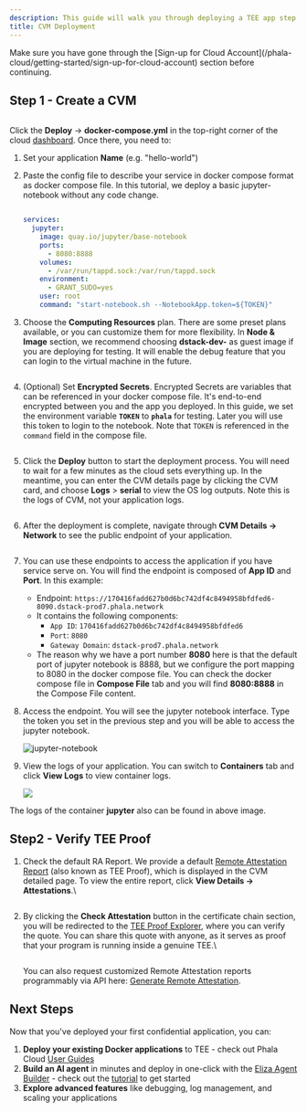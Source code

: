 ```yaml
---
description: This guide will walk you through deploying a TEE app step by step.
title: CVM Deployment
---
```



<Note type="warning">
Make sure you have gone through the [Sign-up for Cloud Account](/phala-cloud/getting-started/sign-up-for-cloud-account) section before continuing.
</Note>

## Step 1 - Create a CVM

<Frame caption="Create CVM">
    <img src="/images/create-cvm-01.png" alt="" />
</Frame>

Click the **Deploy** -> **docker-compose.yml** in the top-right corner of the cloud [dashboard](https://cloud.phala.network/dashboard). Once there, you need to:

1. Set your application **Name** (e.g. "hello-world")
2. Paste the config file to describe your service in docker compose format as docker compose file. In this tutorial, we deploy a basic jupyter-notebook without any code change.

    <Frame caption="Docker Compose File">
        <img src="/images/create-cvm-02.png" alt="" />
    </Frame>
 
    ```yaml
    services:
      jupyter:
        image: quay.io/jupyter/base-notebook
        ports:
          - 8080:8888
        volumes:
          - /var/run/tappd.sock:/var/run/tappd.sock
        environment:
          - GRANT_SUDO=yes
        user: root
        command: "start-notebook.sh --NotebookApp.token=${TOKEN}"
    ```

3.  Choose the **Computing Resources** plan. There are some preset plans available, or you can customize them for more flexibility. In **Node & Image** section, we recommend choosing **dstack-dev-** as guest image if you are deploying for testing. It will enable the debug feature that you can login to the virtual machine in the future.


    <Frame caption="Compute Resources">
        <img src="/images/create-cvm-03.png" alt="" />
    </Frame>

4.  (Optional) Set **Encrypted Secrets**. Encrypted Secrets are variables that can be referenced in your docker compose file. It's end-to-end encrypted between you and the app you deployed. In this guide, we set the environment variable **`TOKEN`** to **`phala`** for testing. Later you will use this token to login to the notebook. Note that `TOKEN` is referenced in the `command` field in the compose file.

    <Frame caption="Encrypted Secrets">
        <img src="/images/create-cvm-04.png" alt="" />
    </Frame>

5.  Click the **Deploy** button to start the deployment process. You will need to wait for a few minutes as the cloud sets everything up. In the meantime, you can enter the CVM details page by clicking the CVM card, and choose **Logs** > **serial** to view the OS log outputs. Note this is the logs of CVM, not your application logs.

    <div align="center"><Frame caption="The CVM is starting">
        <img src="/images/create-cvm-05.png" alt="" />
    </Frame></div>

    <Frame caption="View CVM serial logs while booting">
        <img src="/images/create-cvm-06.png" alt="" />
    </Frame>

6.  After the deployment is complete, navigate through **CVM Details → Network** to see the public endpoint of your application.


    <Frame caption="App Endpoints">
        <img src="/images/create-cvm-07.png" alt="" />
    </Frame>

7. You can use these endpoints to access the application if you have service serve on. You will find the endpoint is composed of **App ID** and **Port**. In this example:
   * Endpoint: `https://170416fadd627b0d6bc742df4c8494958bfdfed6-8090.dstack-prod7.phala.network`
   * It contains the following components:
     * `App ID`: `170416fadd627b0d6bc742df4c8494958bfdfed6`
     * `Port`: `8080`
     * `Gateway Domain`: `dstack-prod7.phala.network`
   * The reason why we have a port number **8080** here is that the default port of jupyter notebook is 8888, but we configure the port mapping to 8080 in the docker compose file. You can check the docker compose file in **Compose File** tab and you will find **8080:8888** in the Compose File content.
8.  Access the endpoint. You will see the jupyter notebook interface. Type the token you set in the previous step and you will be able to access the jupyter notebook.

    <Frame caption="Access your app">
        <img src="/images/create-cvm-08.png" alt="jupyter-notebook" />
    </Frame>

9.  View the logs of your application. You can switch to **Containers** tab and click **View Logs** to view container logs.

    <Frame>
        <img src="/images/create-cvm-09.png" />
    </Frame>

The logs of the container **jupyter** also can be found in above image.

## Step2 - Verify TEE Proof

1.  Check the default RA Report. We provide a default [Remote Attestation Report](https://sgx101.gitbook.io/sgx101/sgx-bootstrap/attestation#remote-attestation-primitives) (also known as TEE Proof), which is displayed in the CVM detailed page. To view the entire report, click **View Details → Attestations**.\

    <Frame caption="Attestations">
        <img src="/images/create-cvm-10.png" alt="" />
    </Frame>

2.  By clicking the **Check Attestation** button in the certificate chain section, you will be redirected to the [TEE Proof Explorer](https://proof.t16z.com/), where you can verify the quote. You can share this quote with anyone, as it serves as proof that your program is running inside a genuine TEE.\

    <Frame caption="Check Attestation">
        <img src="/images/create-cvm-11.png" alt="" />
    </Frame>

    You can also request customized Remote Attestation reports programmably via API here: [Generate Remote Attestation](/phala-cloud/networking/generate-ra-report).

## Next Steps

Now that you've deployed your first confidential application, you can:

1. **Deploy your existing Docker applications** to TEE - check out Phala Cloud [User Guides](/phala-cloud/getting-started/overview)
2. **Build an AI agent** in minutes and deploy in one-click with the [Eliza Agent Builder](https://cloud.phala.network/eliza) - check out the [tutorial](https://phala.network/posts/guide-to-exploring-the-phala-cloud-agent-builder) to get started
3. **Explore advanced features** like debugging, log management, and scaling your applications
